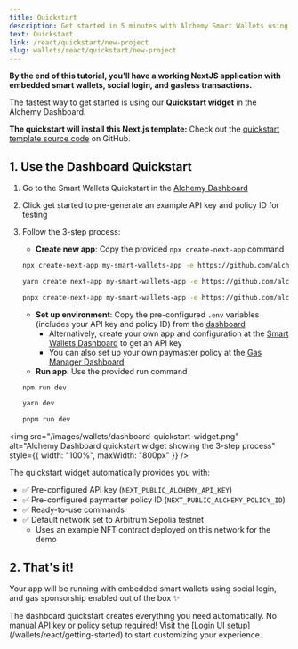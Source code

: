 ```yaml
---
title: Quickstart
description: Get started in 5 minutes with Alchemy Smart Wallets using our NextJS template with embedded smart wallets and social login.
text: Quickstart
link: /react/quickstart/new-project
slug: wallets/react/quickstart/new-project
---
```


**By the end of this tutorial, you'll have a working NextJS application with embedded smart wallets, social login, and gasless transactions.**

The fastest way to get started is using our **Quickstart widget** in the Alchemy Dashboard.

**The quickstart will install this Next.js template:** Check out the [quickstart template source code](https://github.com/alchemyplatform/smart-wallets-quickstart) on GitHub.

## 1. Use the Dashboard Quickstart

1. Go to the Smart Wallets Quickstart in the [Alchemy Dashboard](https://dashboard.alchemy.com/services/smart-wallets/quickstart)
2. Click get started to pre-generate an example API key and policy ID for testing
3. Follow the 3-step process:

   - **Create new app**: Copy the provided `npx create-next-app` command

   <CodeBlocks>

   ```bash npm
   npx create-next-app my-smart-wallets-app -e https://github.com/alchemyplatform/smart-wallets-quickstart
   ```

   ```bash yarn
   yarn create next-app my-smart-wallets-app -e https://github.com/alchemyplatform/smart-wallets-quickstart
   ```

   ```bash pnpm
   pnpx create-next-app my-smart-wallets-app -e https://github.com/alchemyplatform/smart-wallets-quickstart
   ```

   </CodeBlocks>

   - **Set up environment**: Copy the pre-configured `.env` variables (includes your API key and policy ID) from the [dashboard](https://dashboard.alchemy.com/services/smart-wallets/quickstart)
     - Alternatively, create your own app and configuration at the [Smart Wallets Dashboard](https://dashboard.alchemy.com/services/smart-wallets/configuration) to get an API key
     - You can also set up your own paymaster policy at the [Gas Manager Dashboard](https://dashboard.alchemy.com/services/gas-manager/configuration)
   - **Run app**: Use the provided run command

    <CodeBlocks>

   ```bash npm
   npm run dev
   ```

   ```bash yarn
   yarn dev
   ```

   ```bash pnpm
   pnpm run dev
   ```

    </CodeBlocks>

<img
  src="/images/wallets/dashboard-quickstart-widget.png"
  alt="Alchemy Dashboard quickstart widget showing the 3-step process"
  style={{ width: "100%", maxWidth: "800px" }}
/>

The quickstart widget automatically provides you with:

- ✅ Pre-configured API key (`NEXT_PUBLIC_ALCHEMY_API_KEY`)
- ✅ Pre-configured paymaster policy ID (`NEXT_PUBLIC_ALCHEMY_POLICY_ID`)
- ✅ Ready-to-use commands
- ✅ Default network set to Arbitrum Sepolia testnet
  - Uses an example NFT contract deployed on this network for the demo

## 2. That's it!

Your app will be running with embedded smart wallets using social login, and gas sponsorship enabled out of the box ✨

<Tip>
  The dashboard quickstart creates everything you need automatically. No manual
  API key or policy setup required! Visit the [Login UI
  setup](/wallets/react/getting-started) to start customizing your experience.
</Tip>
